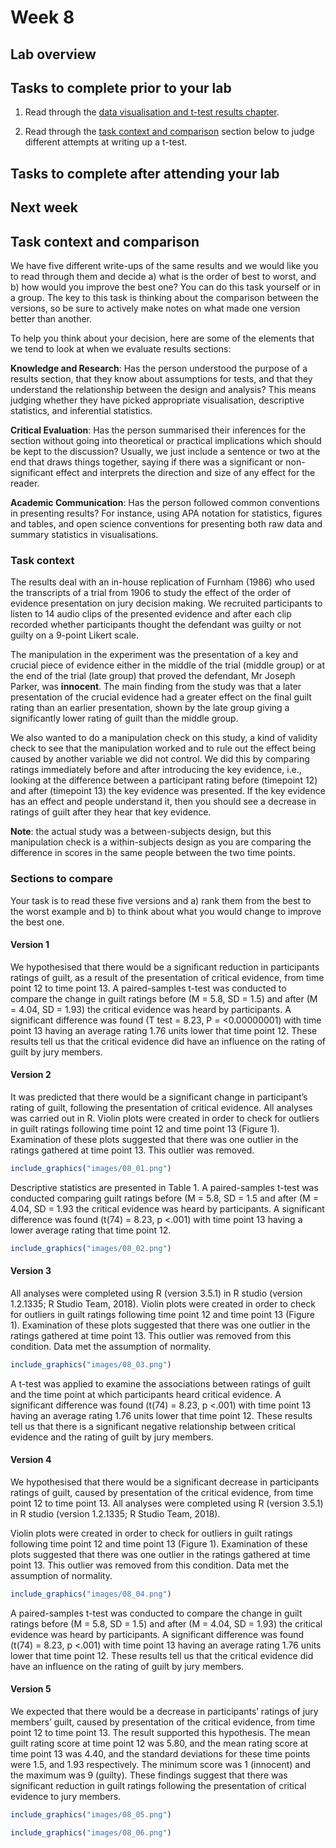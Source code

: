 # Week 8

## Lab overview

## Tasks to complete prior to your lab

1. Read through the [data visualisation and t-test results chapter](#visualisation-results).

2. Read through the [task context and comparison](#C8-task) section below to judge different attempts at writing up a t-test. 

## Tasks to complete after attending your lab

## Next week

## Task context and comparison{#C8-task}

We have five different write-ups of the same results and we would like you to read through them and decide a) what is the order of best to worst, and b) how would you improve the best one? You can do this task yourself or in a group. The key to this task is thinking about the comparison between the versions, so be sure to actively make notes on what made one version better than another. 

To help you think about your decision, here are some of the elements that we tend to look at when we evaluate results sections:

**Knowledge and Research**: Has the person understood the purpose of a results section, that they know about assumptions for tests, and that they understand the relationship between the design and analysis? This means judging whether they have picked appropriate visualisation, descriptive statistics, and inferential statistics.

**Critical Evaluation**: Has the person summarised their inferences for the section without going into theoretical or practical implications which should be kept to the discussion? Usually, we just include a sentence or two at the end that draws things together, saying if there was a significant or non-significant effect and interprets the direction and size of any effect for the reader.

**Academic Communication**: Has the person followed common conventions in presenting results? For instance, using APA notation for statistics, figures and tables, and open science conventions for presenting both raw data and summary statistics in visualisations.

### Task context

The results deal with an in-house replication of Furnham (1986) who used the transcripts of a trial from 1906 to study the effect of the order of evidence presentation on jury decision making. We recruited participants to listen to 14 audio clips of the presented evidence and after each clip recorded whether participants thought the defendant was guilty or not guilty on a 9-point Likert scale. 

The manipulation in the experiment was the presentation of a key and crucial piece of evidence either in the middle of the trial (middle group) or at the end of the trial (late group) that proved the defendant, Mr Joseph Parker, was **innocent**. The main finding from the study was that a later presentation of the crucial evidence had a greater effect on the final guilt rating than an earlier presentation, shown by the late group giving a significantly lower rating of guilt than the middle group.

We also wanted to do a manipulation check on this study, a kind of validity check to see that the manipulation worked and to rule out the effect being caused by another variable we did not control. We did this by comparing ratings immediately before and after introducing the key evidence, i.e., looking at the difference between a participant rating before (timepoint 12) and after (timepoint 13) the key evidence was presented. If the key evidence has an effect and people understand it, then you should see a decrease in ratings of guilt after they hear that key evidence. 

**Note**: the actual study was a between-subjects design, but this manipulation check is a within-subjects design as you are comparing the difference in scores in the same people between the two time points. 

### Sections to compare 

Your task is to read these five versions and a) rank them from the best to the worst example and b) to think about what you would change to improve the best one. 

#### Version 1 

We hypothesised that there would be a significant reduction in participants ratings of guilt, as a result of the presentation of critical evidence, from time point 12 to time point 13. A paired-samples t-test was conducted to compare the change in guilt ratings before (M = 5.8, SD = 1.5) and after (M = 4.04, SD = 1.93) the critical evidence was heard by participants. A significant difference was found (T test = 8.23, P = <0.00000001) with time point 13 having an average rating 1.76 units lower that time point 12. These results tell us that the critical evidence did have an influence on the rating of guilt by jury members. 

#### Version 2

It was predicted that there would be a significant change in participant’s rating of guilt, following the presentation of critical evidence. All analyses was carried out in R. Violin plots were created in order to check for outliers in guilt ratings following time point 12 and time point 13 (Figure 1). Examination of these plots suggested that there was one outlier in the ratings gathered at time point 13. This outlier was removed. 

```r
include_graphics("images/08_01.png")
```

Descriptive statistics are presented in Table 1. A paired-samples t-test was conducted comparing guilt ratings before (M = 5.8, SD = 1.5 and after (M = 4.04, SD = 1.93 the critical evidence was heard by participants. A significant difference was found (t(74) = 8.23, p <.001) with time point 13 having a lower average rating that time point 12. 

```r
include_graphics("images/08_02.png")
```

#### Version 3

All analyses were completed using R (version 3.5.1) in R studio (version 1.2.1335; R Studio Team, 2018). Violin plots were created in order to check for outliers in guilt ratings following time point 12 and time point 13 (Figure 1). Examination of these plots suggested that there was one outlier in the ratings gathered at time point 13. This outlier was removed from this condition. Data met the assumption of normality. 

```r
include_graphics("images/08_03.png")
```

A t-test was applied to examine the associations between ratings of guilt and the time point at which participants heard critical evidence. A significant difference was found (t(74) = 8.23, p <.001) with time point 13 having an average rating 1.76 units lower that time point 12. These results tell us that there is a significant negative relationship between critical evidence and the rating of guilt by jury members. 

#### Version 4

We hypothesised that there would be a significant decrease in participants ratings of guilt, caused by presentation of the critical evidence, from time point 12 to time point 13. All analyses were completed using R (version 3.5.1) in R studio (version 1.2.1335; R Studio Team, 2018). 

Violin plots were created in order to check for outliers in guilt ratings following time point 12 and time point 13 (Figure 1). Examination of these plots suggested that there was one outlier in the ratings gathered at time point 13. This outlier was removed from this condition. Data met the assumption of normality. 

```r
include_graphics("images/08_04.png")
```

A paired-samples t-test was conducted to compare the change in guilt ratings before (M = 5.8, SD = 1.5) and after (M = 4.04, SD = 1.93) the critical evidence was heard by participants. A significant difference was found (t(74) = 8.23, p <.001) with time point 13 having an average rating 1.76 units lower that time point 12. These results tell us that the critical evidence did have an influence on the rating of guilt by jury members. 

#### Version 5 

We expected that there would be a decrease in participants’ ratings of jury members’ guilt, caused by presentation of the critical evidence, from time point 12 to time point 13. The result supported this hypothesis. The mean guilt rating score at time point 12 was 5.80, and the mean rating score at time point 13 was 4.40, and the standard deviations for these time points were 1.5, and 1.93 respectively. The minimum score was 1 (innocent) and the maximum was 9 (guilty). These findings suggest that there was significant reduction in guilt ratings following the presentation of critical evidence to jury members. 

```r
include_graphics("images/08_05.png")
```

```r
include_graphics("images/08_06.png")
```
